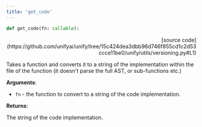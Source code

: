```yaml
---
title: 'get_code'
---
```


```python
def get_code(fn: callable):
```

<p align="right">[source code](https://github.com/unifyai/unify/tree/15c424dea3dbb96d746f855cd1c2d53ccce11be0/unify/utils/versioning.py#L1)</p>

Takes a function and converts it to a string of the implementation within the file
of the function (it doesn't parse the full AST, or sub-functions etc.)

**Arguments**:

- `fn` - the function to convert to a string of the code implementation.



**Returns**:

The string of the code implementation.